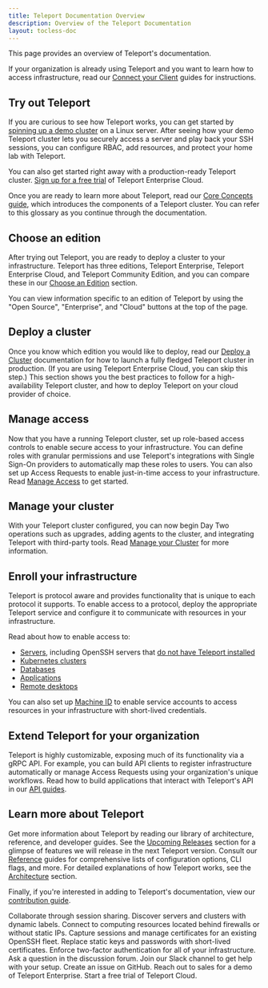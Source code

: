 ```yaml
---
title: Teleport Documentation Overview
description: Overview of the Teleport Documentation
layout: tocless-doc
---
```


This page provides an overview of Teleport's documentation.

<Notice type="info">

If your organization is already using Teleport and you want to learn how to
access infrastructure, read our [Connect your
Client](./connect-your-client/introduction.mdx) guides for instructions.

</Notice>

## Try out Teleport

If you are curious to see how Teleport works, you can get started by [spinning
up a demo cluster](./index.mdx) on a Linux server. After seeing how your demo
Teleport cluster lets you securely access a server and play back your SSH
sessions, you can configure RBAC, add resources, and protect your home lab with
Teleport.

You can also get started right away with a production-ready Teleport cluster.
[Sign up for a free trial](https://goteleport.com/signup/) of Teleport
Enterprise Cloud. 

Once you are ready to learn more about Teleport, read our [Core Concepts
guide](./core-concepts.mdx), which introduces the components of a Teleport
cluster. You can refer to this glossary as you continue through the
documentation.

## Choose an edition

After trying out Teleport, you are ready to deploy a cluster to your
infrastructure. Teleport has three editions, Teleport Enterprise, Teleport
Enterprise Cloud, and Teleport Community Edition, and you can compare these in
our [Choose an Edition](./choose-an-edition/introduction.mdx) section.

<Notice type="tip">

You can view information specific to an edition of Teleport by using the "Open
Source", "Enterprise", and "Cloud" buttons at the top of the page.

</Notice>

## Deploy a cluster

Once you know which edition you would like to deploy, read our [Deploy a
Cluster](./deploy-a-cluster/introduction.mdx) documentation for how to launch a
fully fledged Teleport cluster in production. (If you are using Teleport
Enterprise Cloud, you can skip this step.) This section shows you the best
practices to follow for a high-availability Teleport cluster, and how to deploy
Teleport on your cloud provider of choice.

## Manage access

Now that you have a running Teleport cluster, set up role-based access controls
to enable secure access to your infrastructure.  You can define roles with
granular permissions and use Teleport's integrations with Single Sign-On
providers to automatically map these roles to users. You can also set up Access
Requests to enable just-in-time access to your infrastructure. Read [Manage
Access](./access-controls/introduction.mdx) to get started.

## Manage your cluster

With your Teleport cluster configured, you can now begin Day Two operations
such as upgrades, adding agents to the cluster, and integrating Teleport with
third-party tools. Read [Manage your
Cluster](./management/introduction.mdx) for more information.

## Enroll your infrastructure

Teleport is protocol aware and provides functionality that is unique to each
protocol it supports. To enable access to a protocol, deploy the appropriate
Teleport service and configure it to communicate with resources in your
infrastructure. 

Read about how to enable access to:

- [Servers](./server-access/getting-started.mdx), including OpenSSH servers that
  [do not have Teleport installed](./server-access/guides/openssh.mdx)
- [Kubernetes clusters](./kubernetes-access/introduction.mdx)
- [Databases](./database-access/introduction.mdx)
- [Applications](./application-access/introduction.mdx)
- [Remote desktops](./desktop-access/introduction.mdx)

You can also set up [Machine ID](./machine-id/introduction.mdx) to enable
service accounts to access resources in your infrastructure with short-lived
credentials.

## Extend Teleport for your organization

Teleport is highly customizable, exposing much of its functionality via a gRPC
API. For example, you can build API clients to register infrastructure
automatically or manage Access Requests using your organization's unique
workflows. Read how to build applications that interact with Teleport's API in
our [API guides](./api/introduction.mdx).

## Learn more about Teleport

Get more information about Teleport by reading our library of architecture,
reference, and developer guides. See the
[Upcoming Releases](./upcoming-releases.mdx) section for a glimpse of features we
will release in the next Teleport version. Consult our
[Reference](./reference/introduction.mdx) guides for comprehensive lists of
configuration options, CLI flags, and more. For detailed explanations of how
Teleport works, see the [Architecture](./architecture/introduction.mdx) section.

Finally, if you're interested in adding to Teleport's documentation, view
our [contribution guide](./contributing/documentation.mdx). 

<TileSet>
    <TileList title="For developers" icon="stack">
        <TileListItem href="./connect-your-client/tsh.mdx#sharing-sessions">
            Collaborate through session sharing.
        </TileListItem>
        <TileListItem href="./management/admin/labels.mdx">
            Discover servers and clusters with dynamic labels.
        </TileListItem>
        <TileListItem href="./management/admin/adding-nodes.mdx#adding-a-node-located-behind-nat">
            Connect to computing resources located behind firewalls or without static IPs.
        </TileListItem>
    </TileList>
    <TileList title="For security teams" icon="lock">
        <TileListItem href="./server-access/guides/openssh.mdx">
            Capture sessions and manage certificates for an existing OpenSSH fleet.
        </TileListItem>
        <TileListItem href="./architecture/authentication.mdx#issuing-user-certificates">
            Replace static keys and passwords with short-lived certificates.
        </TileListItem>
        <TileListItem href="./access-controls/guides/webauthn.mdx">
            Enforce two-factor authentication for all of your infrastructure.
        </TileListItem>
    </TileList>
    <TileList title="Reach out" icon="question">
        <TileListItem href="https://github.com/gravitational/teleport/discussions">
            Ask a question in the discussion forum.
        </TileListItem>
        <TileListItem href="https://goteleport.com/slack">
            Join our Slack channel to get help with your setup.
        </TileListItem>
        <TileListItem href="https://github.com/gravitational/teleport/">
            Create an issue on GitHub.
        </TileListItem>
        <TileListItem href="https://goteleport.com/get-started/">
            Reach out to sales for a demo of Teleport Enterprise.
        </TileListItem>
        <TileListItem href="https://goteleport.com/signup/">
            Start a free trial of Teleport Cloud.
        </TileListItem>
    </TileList>
</TileSet>
